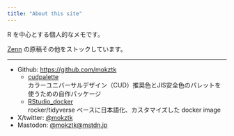 ```yaml
---
title: "About this site"
---
```


R を中心とする個人的なメモです。

[Zenn](https://zenn.dev/mokztk) の原稿その他をストックしています。

-----

- Github: [https://github.com/mokztk](https://github.com/mokztk)
    - [cudpalette](https://github.com/mokztk/cudpalette) \
    カラーユニバーサルデザイン（CUD）推奨色とJIS安全色のパレットを使うための自作パッケージ
	- [RStudio_docker](https://github.com/mokztk/RStudio_docker) \
    rocker/tidyverse ベースに日本語化、カスタマイズした docker image
- X/twitter: [@mokztk](https://twitter.com/mokztk)
- Mastodon: [@mokztk@mstdn.jp](https://mstdn.jp/@mokztk)
